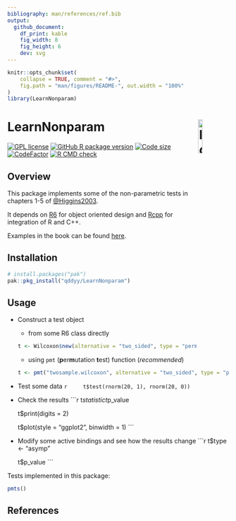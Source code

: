 ```yaml
---
bibliography: man/references/ref.bib
output:
  github_document:
    df_print: kable
    fig_width: 8
    fig_height: 6
    dev: svg
---
```


```r
knitr::opts_chunk$set(
    collapse = TRUE, comment = "#>",
    fig.path = "man/figures/README-", out.width = "100%"
)
library(LearnNonparam)
```

# LearnNonparam <img src="man/figures/logo.svg" alt="logo" width="14%" align="right"/>

[![GPL license](https://img.shields.io/github/license/qddyy/LearnNonparam)](https://cran.r-project.org/web/licenses/GPL-2)
[![GitHub R package version](https://img.shields.io/github/r-package/v/qddyy/LearnNonparam)](https://github.com/qddyy/LearnNonparam)
[![Code size](https://img.shields.io/github/languages/code-size/qddyy/LearnNonparam.svg)](https://github.com/qddyy/LearnNonparam)
[![CodeFactor](https://www.codefactor.io/repository/github/qddyy/LearnNonparam/badge)](https://www.codefactor.io/repository/github/qddyy/LearnNonparam)
[![R CMD check](https://github.com/qddyy/LearnNonparam/workflows/R-CMD-check/badge.svg)](https://github.com/qddyy/LearnNonparam/actions)

## Overview

This package implements some of the non-parametric tests in chapters 1-5 of [@Higgins2003](#references).

It depends on [R6](https://CRAN.R-project.org/package=R6) for object oriented design and [Rcpp](https://CRAN.R-project.org/package=Rcpp) for integration of R and C++.

Examples in the book can be found [here](https://qddyy.github.io/LearnNonparam/articles/examples). 

## Installation

```r
# install.packages("pak")
pak::pkg_install("qddyy/LearnNonparam")
```

## Usage

- Construct a test object
    - from some R6 class directly
    ```r
    t <- Wilcoxon$new(alternative = "two_sided", type = "permu", n_permu = 1e6)
    ```

    - using `pmt` (**p**er**m**utation **t**est) function (*recommended*)
    ```r
    t <- pmt("twosample.wilcoxon", alternative = "two_sided", type = "permu", n_permu = 1e6)
    ```

- Test some data
    ```r
    t$test(rnorm(20, 1), rnorm(20, 0))
    ```

- Check the results
    ```r
    t$statistic
    t$p_value

    t$print(digits = 2)

    t$plot(style = "ggplot2", binwidth = 1)
    ```

- Modify some active bindings and see how the results change
    ```r
    t$type <- "asymp"

    t$p_value
    ```

Tests implemented in this package:

```r
pmts()
```

## References